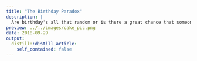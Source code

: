 ```yaml
---
title: "The Birthday Paradox"
description: |
  Are birthday's all that random or is there a great chance that someone in the same room as you right now has the same birthday?  As we unravel this paradox, you will be suprised to find that chance of sharing the same special day, really isn't that surprising.
preview: ../../images/cake_pic.png
date: 2018-09-29
output:
  distill::distill_article:
    self_contained: false
---
```




